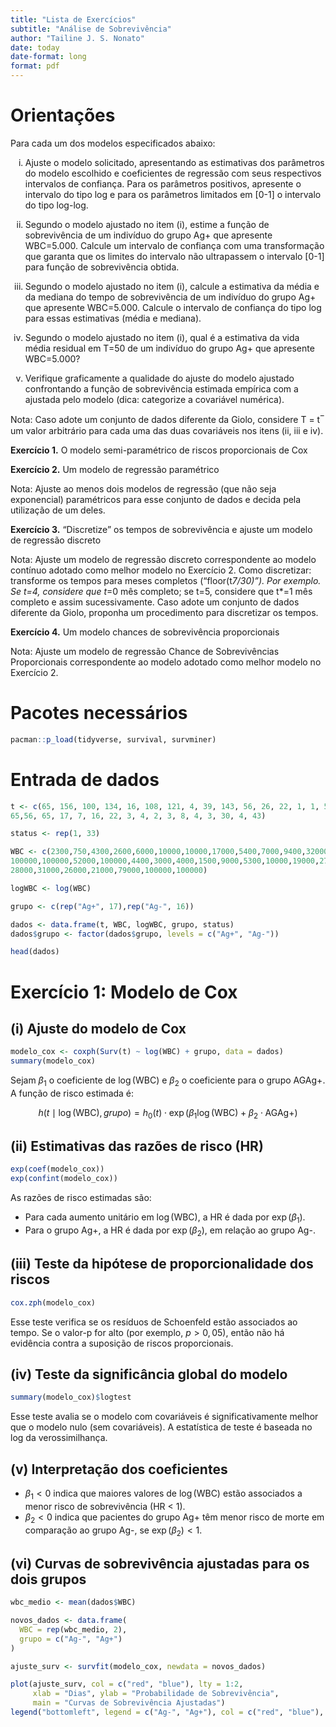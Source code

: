 ```yaml
---
title: "Lista de Exercícios"
subtitle: "Análise de Sobrevivência"
author: "Tailine J. S. Nonato"
date: today
date-format: long
format: pdf
---
```


# Orientações

Para cada um dos modelos especificados abaixo:

(i) Ajuste o modelo solicitado, apresentando as estimativas dos parâmetros do modelo escolhido e coeficientes de regressão com seus respectivos intervalos de confiança. Para os parâmetros positivos, apresente o intervalo do tipo log e para os parâmetros limitados em [0-1] o intervalo do tipo log-log.

(ii) Segundo o modelo ajustado no item (i), estime a função de sobrevivência de um indivíduo do grupo Ag+ que apresente WBC=5.000. Calcule um intervalo de confiança com uma transformação que garanta que os limites do intervalo não ultrapassem o intervalo [0-1] para função de sobrevivência obtida.

(iii) Segundo o modelo ajustado no item (i), calcule a estimativa da média e da mediana do tempo de sobrevivência de um indivíduo do grupo Ag+ que apresente WBC=5.000. Calcule o intervalo de confiança do tipo log para essas estimativas (média e mediana).

(iv) Segundo o modelo ajustado no item (i), qual é a estimativa da vida média residual em T=50 de um indivíduo do grupo Ag+ que apresente WBC=5.000?

(v) Verifique graficamente a qualidade do ajuste do modelo ajustado confrontando a função de sobrevivência estimada empírica com a ajustada pelo modelo (dica: categorize a covariável numérica).

Nota: Caso adote um conjunto de dados diferente da Giolo, considere T = t ̅  um valor arbitrário para cada uma das duas covariáveis nos itens (ii, iii e iv).


**Exercício 1.** O modelo semi-paramétrico de riscos proporcionais de Cox

**Exercício 2.** Um modelo de regressão paramétrico

Nota: Ajuste ao menos dois modelos de regressão (que não seja exponencial) paramétricos para esse conjunto de dados e decida pela utilização de um deles.

**Exercício 3.** “Discretize” os tempos de sobrevivência e ajuste um modelo de regressão discreto

Nota: Ajuste um modelo de regressão discreto correspondente ao modelo contínuo adotado como melhor modelo no Exercício 2.  Como discretizar: transforme os tempos para meses completos (“floor(t*7/30)”). Por exemplo. Se t=4, considere que t*=0 mês completo; se t=5, considere que t*=1 mês completo e assim sucessivamente. Caso adote um conjunto de dados diferente da Giolo, proponha um procedimento para discretizar os tempos.

**Exercício 4.** Um modelo chances de sobrevivência proporcionais

Nota: Ajuste um modelo de regressão Chance de Sobrevivências Proporcionais correspondente ao modelo adotado como melhor modelo no Exercício 2.

# Pacotes necessários

```r
pacman::p_load(tidyverse, survival, survminer)
```

# Entrada de dados

```r
t <- c(65, 156, 100, 134, 16, 108, 121, 4, 39, 143, 56, 26, 22, 1, 1, 5, 
65,56, 65, 17, 7, 16, 22, 3, 4, 2, 3, 8, 4, 3, 30, 4, 43)

status <- rep(1, 33)

WBC <- c(2300,750,4300,2600,6000,10000,10000,17000,5400,7000,9400,32000,35000,
100000,100000,52000,100000,4400,3000,4000,1500,9000,5300,10000,19000,27000,
28000,31000,26000,21000,79000,100000,100000)

logWBC <- log(WBC)

grupo <- c(rep("Ag+", 17),rep("Ag-", 16))

dados <- data.frame(t, WBC, logWBC, grupo, status)
dados$grupo <- factor(dados$grupo, levels = c("Ag+", "Ag-"))

head(dados)
```

# Exercício 1: Modelo de Cox

## (i) Ajuste do modelo de Cox

```r
modelo_cox <- coxph(Surv(t) ~ log(WBC) + grupo, data = dados)
summary(modelo_cox)
```

Sejam $\beta_1$ o coeficiente de $\log(\text{WBC})$ e $\beta_2$ o coeficiente para o grupo $\text{AGAg+}$. A função de risco estimada é:

$$
h(t \mid \log(\text{WBC}), grupo) = h_0(t) \cdot \exp\left( \beta_1 \log(\text{WBC}) + \beta_2 \cdot \text{AGAg+} \right)
$$


## (ii) Estimativas das razões de risco (HR)

```r
exp(coef(modelo_cox))       
exp(confint(modelo_cox)) 
```

As razões de risco estimadas são:

- Para cada aumento unitário em $\log(\text{WBC})$, a HR é dada por $\exp(\beta_1)$.
- Para o grupo $\text{Ag+}$, a HR é dada por $\exp(\beta_2)$, em relação ao grupo $\text{Ag-}$.


## (iii) Teste da hipótese de proporcionalidade dos riscos

```r
cox.zph(modelo_cox)
```

Esse teste verifica se os resíduos de Schoenfeld estão associados ao tempo. Se o valor-p for alto (por exemplo, $p > 0{,}05$), então não há evidência contra a suposição de riscos proporcionais.


## (iv) Teste da significância global do modelo

```r
summary(modelo_cox)$logtest
```

Esse teste avalia se o modelo com covariáveis é significativamente melhor que o modelo nulo (sem covariáveis). A estatística de teste é baseada no log da verossimilhança.


## (v) Interpretação dos coeficientes

- $\beta_1 < 0$ indica que maiores valores de $\log(\text{WBC})$ estão associados a menor risco de sobrevivência (HR < 1).
- $\beta_2 < 0$ indica que pacientes do grupo $\text{Ag+}$ têm menor risco de morte em comparação ao grupo $\text{Ag-}$, se $\exp(\beta_2) < 1$.


## (vi) Curvas de sobrevivência ajustadas para os dois grupos

```r
wbc_medio <- mean(dados$WBC)

novos_dados <- data.frame(
  WBC = rep(wbc_medio, 2),
  grupo = c("Ag-", "Ag+")
)

ajuste_surv <- survfit(modelo_cox, newdata = novos_dados)

plot(ajuste_surv, col = c("red", "blue"), lty = 1:2,
     xlab = "Dias", ylab = "Probabilidade de Sobrevivência",
     main = "Curvas de Sobrevivência Ajustadas")
legend("bottomleft", legend = c("Ag-", "Ag+"), col = c("red", "blue"), lty = 1:2)
```


